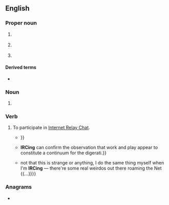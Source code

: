 {{selfref|For the Wiktionary IRC channel, see [[Wiktionary:IRC channel]].}}
==English==
{{wikipedia|IRC (disambiguation)}}

===Proper noun===
{{en-proper noun}}

# {{lb|en|Internet}} {{initialism of|en|Internet Relay Chat}}
# {{lb|en|US|_|legal}} {{initialism of|en|Internal Revenue Code}}
# {{initialism of|en|w:International Rescue Committee}}

====Derived terms====
* {{l|en|IRCer}}

===Noun===
{{en-noun|s|IRC's}}

# {{lb|en|postal}} {{initialism of|en|international reply coupon}}

===Verb===
{{en-verb}}

# {{lb|en|intransitive|Internet|informal}} To participate in [[Internet Relay Chat]].
#* {{quote-book|en|year=1995|author=Stuart Harris|title=The Irc Survival Guide|passage=<nowiki><Xantha></nowiki> <- '''irced''' 2 yrs without aliases {{...}}}}
#* {{quote-book|en|year=2002|author=James Arnt Aune|title=Selling the Free Market|passage={{...}} '''IRCing''' can confirm the observation that work and play appear to constitute a continuum for the digerati.}}
#* {{quote-book|en|year=2004|author=Allison Rushby|title=Friday Night Cocktails|passage={{...}} not that this is strange or anything, I do the same thing myself when I'm '''IRCing''' &mdash; there're some real weirdos out there roaming the Net {{...}}}}

===Anagrams===
* {{anagrams|en|a=cir|-cir-|-ric|CIR|Cir.|ICR|RCI|RIC|Ric|cir.}}